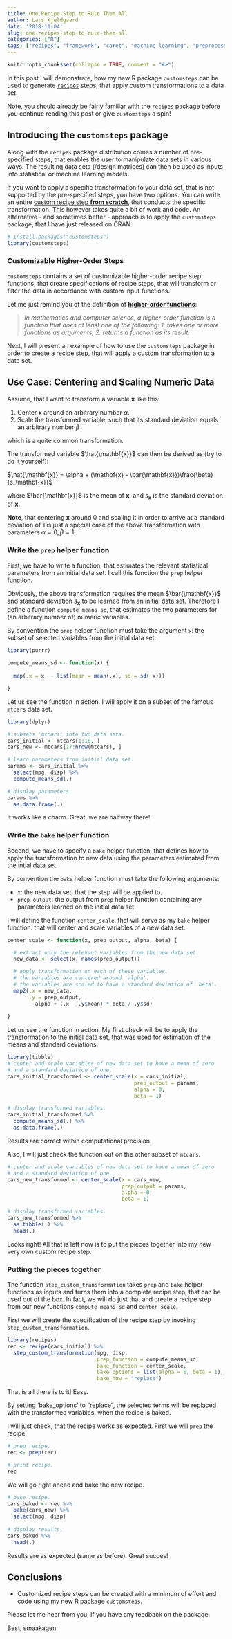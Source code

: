 ```yaml
---
title: One Recipe Step to Rule Them All
author: Lars Kjeldgaard
date: '2018-11-04'
slug: one-recipes-step-to-rule-them-all
categories: ["R"]
tags: ["recipes", "framework", "caret", "machine learning", "preprocessing", "modelgrid", "predictive modeling"]
---
```


```r
knitr::opts_chunk$set(collapse = TRUE, comment = "#>")
```

In this post I will demonstrate, how my new R package `customsteps` can be used to generate [`recipes`](https://cran.r-project.org/web/packages/recipes/recipes.pdf) steps, that apply custom transformations to a data set. 

Note, you should already be fairly familiar with the `recipes` package 
before you continue reading this post or give `customsteps` a spin!

## Introducing the `customsteps` package

<!-- An extensible framework to create and preprocess -->
<!-- design matrices. Recipes consist of one or more data manipulation -->
<!-- and analysis ``steps''. Statistical parameters for the steps can -->
<!-- be estimated from an initial data set and then applied to -->
<!-- other data sets. The resulting design matrices can then -->

Along with the `recipes` package distribution comes a number of pre-specified steps, that enables the user to manipulate data sets in various ways. The
resulting data sets (/design matrices) can then be used as inputs 
into statistical or machine learning models. 

If you want to apply a specific transformation to your data set, that is not supported by the pre-specified steps, you have two options. You can write an entire [custom recipe step **from
scratch**](https://github.com/tidymodels/recipes/blob/master/vignettes/Custom_Steps.Rmd), that conducts the specific transformation. This however takes quite a bit of work and code. An alternative - and sometimes better - approach is to apply the `customsteps` package, that I have just released on CRAN.

```r
# install.packages("customsteps")
library(customsteps)
```

### Customizable Higher-Order Steps

`customsteps` contains a set of customizable higher-order recipe step
functions, that create specifications of recipe steps, that will transform or filter the data in accordance with custom input functions. 

Let me just remind you of the definition of [**higher-order functions**](https://en.wikipedia.org/wiki/Higher-order_function):

> *In mathematics and computer science, a higher-order function is a function that does at least one of the  following: 1. takes one or more functions as arguments,
2. returns a function as its result.*

Next, I will present an example of how to use the `customsteps` package in order
to create a recipe step, that will apply a custom transformation to a data set.

## Use Case: Centering and Scaling Numeric Data

Assume, that I want to transform a variable ${\mathbf{x}}$ like this:

1. Center ${\mathbf{x}}$ around an arbitrary number $\alpha$.
2. Scale the transformed variable, such that its standard deviation equals an 
arbitrary number $\beta$

which is a quite common transformation.

The transformed variable $\hat{\mathbf{x}}$ can then be derived as (try to
do it yourself):

$\hat{\mathbf{x}} = \alpha + (\mathbf{x} - \bar{\mathbf{x}})\frac{\beta}{s_\mathbf{x}}$

where $\bar{\mathbf{x}}$ is the mean of $\mathbf{x}$, and 
$s_\mathbf{x}$ is the standard deviation of ${\mathbf{x}}$.

**Note**, that centering ${\mathbf{x}}$ around 0 and scaling it in order to arrive at a standard deviation of 1 is just a special case of the above transformation with parameters $\alpha = 0, \beta = 1$.

### Write the `prep` helper function

First, we have to write a function, that estimates the relevant statistical 
parameters from an initial data set. I call this function the `prep` helper 
function. 

Obviously, the above transformation requires the mean $\bar{\mathbf{x}}$ and 
standard deviation $s_\mathbf{x}$ to be learned from an initial data set. 
Therefore I define a function `compute_means_sd`, that estimates the two 
parameters for (an arbitrary number of) numeric variables. 

By convention the `prep` helper function must take the argument `x`: the subset of 
selected variables from the initial data set.

```r
library(purrr)

compute_means_sd <- function(x) {
  
  map(.x = x, ~ list(mean = mean(.x), sd = sd(.x)))

}
```

Let us see the function in action. I will apply it on a subset of the famous
`mtcars` data set.

```r
library(dplyr)

# subsets 'mtcars' into two data sets.
cars_initial <- mtcars[1:16, ]
cars_new <- mtcars[17:nrow(mtcars), ]

# learn parameters from initial data set.
params <- cars_initial %>%
  select(mpg, disp) %>%
  compute_means_sd(.)

# display parameters. 
params %>%
  as.data.frame(.)
```

It works like a charm. Great, we are halfway there!

### Write the `bake` helper function

Second, we have to specify a `bake` helper function, that defines how to apply
the transformation to new data using the parameters estimated from the intial 
data set. 

By convention the `bake` helper function must take the following arguments:

* `x`: the new data set, that the step will be applied to.
* `prep_output`: the output from `prep` helper function containing 
any parameters learned on the initial data set.

I will define the function `center_scale`, that will serve as my `bake` helper 
function. that will center and scale variables of a new data set.

```r
center_scale <- function(x, prep_output, alpha, beta) {

  # extract only the relevant variables from the new data set.
  new_data <- select(x, names(prep_output))

  # apply transformation on each of these variables.
  # the variables are centered around 'alpha'.
  # the variables are scaled to have a standard deviation of 'beta'.
  map2(.x = new_data,
       .y = prep_output,
       ~ alpha + (.x - .y$mean) * beta / .y$sd)
  
}
```

Let us see the function in action. My first check will be to apply the 
transformation to the initial data set, that was used for estimation of
the means and standard deviations.

```r
library(tibble)
# center and scale variables of new data set to have a mean of zero
# and a standard deviation of one.
cars_initial_transformed <- center_scale(x = cars_initial, 
                                         prep_output = params,
                                         alpha = 0, 
                                         beta = 1)

# display transformed variables.
cars_initial_transformed %>%
  compute_means_sd(.) %>%
  as.data.frame(.)
```

Results are correct within computational precision.

Also, I will just check the function out on the other subset of `mtcars`. 

```r
# center and scale variables of new data set to have a mean of zero
# and a standard deviation of one.
cars_new_transformed <- center_scale(x = cars_new, 
                                     prep_output = params,
                                     alpha = 0, 
                                     beta = 1)

# display transformed variables.
cars_new_transformed %>%
  as.tibble(.) %>%
  head(.)
```

Looks right! All that is left now is to put the pieces together into my new
very own custom recipe step.

### Putting the pieces together

The function `step_custom_transformation` takes `prep` and `bake` helper
functions as inputs and turns them into a complete recipe step, that can be used
out of the box. In fact, we will do just that and create a recipe step 
from our new functions `compute_means_sd` and `center_scale`.

First we will create the specification of the recipe step by invoking
`step_custom_transformation`.

```r
library(recipes)
rec <- recipe(cars_initial) %>%
  step_custom_transformation(mpg, disp,
                             prep_function = compute_means_sd,
                             bake_function = center_scale,
                             bake_options = list(alpha = 0, beta = 1),
                             bake_how = "replace")
```

That is all there is to it! Easy.

By setting 'bake_options' to "replace", the 
selected terms will be replaced with the transformed variables, when the
recipe is baked.

I will just check, that the recipe works as expected. First we will `prep`
the recipe.

```r
# prep recipe.
rec <- prep(rec)

# print recipe.
rec
```

We will go right ahead and bake the new recipe.

```r
# bake recipe.
cars_baked <- rec %>%
  bake(cars_new) %>%
  select(mpg, disp)
  
# display results.
cars_baked %>%
  head(.)
```

Results are as expected (same as before). Great succes!

## Conclusions

* Customized recipe steps can be created with a minimum of effort and code using
my new R package `customsteps`.

Please let me hear from you, if you have any feedback on the package. 

Best,
smaakagen



